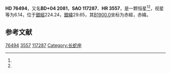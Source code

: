 {{Starbox begin
| name = HD 76494
}}
{{Starbox observe
| epoch = [[J2000.0|J2000.0]]
| constell = {{星座名待查}}<ref name=SIMBAD>{{cite web
 | url=http://simbad.u-strasbg.fr/simbad/sim-id?Ident=HR+3557
 | title =Pulsating variable Star
 | publisher=Centre de Données astronomiques de Strasbourg
 | work=SIMBAD
 | accessdate=2012-07-13}}</ref><ref name=DATA>{{cite web
 | url=http://vizier.u-strasbg.fr/viz-bin/VizieR-5?-out.add=.&-source=5050&-corr=PK=HR&-out.max=9999&HR=3557
 | title=VizieR Detailed Page
 | accessdate=2012-07-13
 | archive-date=2016-03-04
 | archive-url=https://web.archive.org/web/20160304202916/http://vizier.u-strasbg.fr/viz-bin/VizieR-5?-out.add=.&-source=5050&-corr=PK=HR&-out.max=9999&HR=3557
 | dead-url=no
 }}</ref>
| 星官 = 
| ra = {{RA|8|56|36.9}}<ref name=SIMBAD /><ref name=DATA />
| dec = {{DEC|+4|14|12}}<ref name=SIMBAD /><ref name=DATA />
| appmag_v = 6.14<ref name=SIMBAD /><ref name=DATA />
}}
{{Starbox character
| class = G8II-III<ref name=SIMBAD /><ref name=DATA />
| b-v = 1<ref name=SIMBAD /><ref name=DATA />
| u-b = 0.75<ref name=SIMBAD /><ref name=DATA />
| r-i = <ref name=SIMBAD /><ref name=DATA />
| variable = 
}}
{{Starbox astrometry
| radial_v = 0.75
| prop_mo_ra = -12
| parallax = 
| p_error = 
}}
{{Starbox catalog
| names =BD+04 2081，[[SAO星表|SAO]] 117287，[[HD星表|HD]] 76494，[[HR星表|HR]] 3557}}
{{Starbox reference |Simbad=HR+3557}}
{{Starbox end}}

'''HD 76494'''，又名'''BD+04 2081'''，'''SAO 117287'''、'''HR 3557'''，是一颗恒星<ref name=SIMBAD /><ref name=DATA />，视星等为6.14，位于[[銀道座標系|銀經]]224.24，[[銀道座標系|銀緯]]29.65，其[[B1900.0|B1900.0]]坐标为赤經{{RA|8|51|22.2}}，赤緯{{DEC|+4|29.65|12}}。

== 参考文献 ==
{{reflist}}

{{star-stub}}

[[Category:HD和HDE天體|76494]]
[[Category:HR天體|3557]]
[[Category:SAO天體|117287]]
[[Category:长蛇座|Category:长蛇座]]